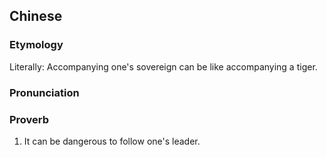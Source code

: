 ==Chinese==
{{zh-forms}}

===Etymology===
Literally: Accompanying one's sovereign can be like accompanying a tiger.

===Pronunciation===
{{zh-pron
|m=bàn jūn rú bàn hǔ
|c=bun6 gwan1 jyu4 bun6 fu2
|cat=prov
}}

===Proverb===
{{zh-proverb}}

# It can be dangerous to follow one's leader.
